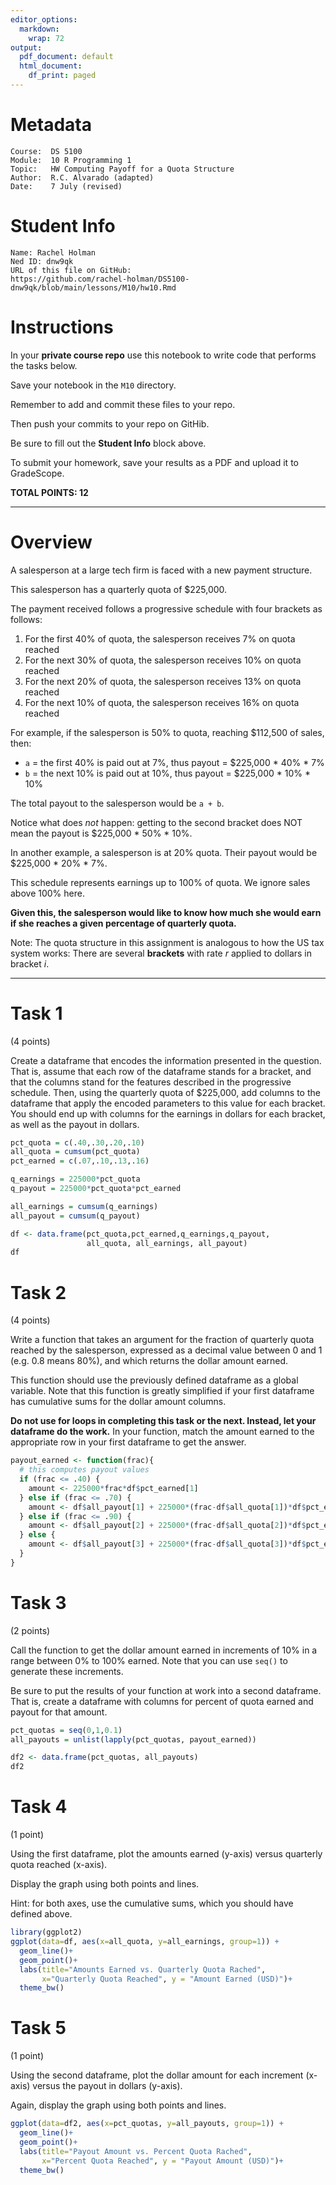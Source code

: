 ```yaml
---
editor_options:
  markdown:
    wrap: 72
output:
  pdf_document: default
  html_document:
    df_print: paged
---
```


# Metadata

    Course:  DS 5100
    Module:  10 R Programming 1
    Topic:   HW Computing Payoff for a Quota Structure
    Author:  R.C. Alvarado (adapted)
    Date:    7 July (revised)

# Student Info

    Name: Rachel Holman
    Ned ID: dnw9qk
    URL of this file on GitHub:
    https://github.com/rachel-holman/DS5100-dnw9qk/blob/main/lessons/M10/hw10.Rmd
    

# Instructions

In your **private course repo** use this notebook to write code that
performs the tasks below.

Save your notebook in the `M10` directory.

Remember to add and commit these files to your repo.

Then push your commits to your repo on GitHib.

Be sure to fill out the **Student Info** block above.

To submit your homework, save your results as a PDF and upload it to
GradeScope.

**TOTAL POINTS: 12**

------------------------------------------------------------------------

# Overview

A salesperson at a large tech firm is faced with a new payment
structure.

This salesperson has a quarterly quota of \$225,000.

The payment received follows a progressive schedule with four brackets
as follows:

1.  For the first 40% of quota, the salesperson receives 7% on quota
    reached
2.  For the next 30% of quota, the salesperson receives 10% on quota
    reached
3.  For the next 20% of quota, the salesperson receives 13% on quota
    reached
4.  For the next 10% of quota, the salesperson receives 16% on quota
    reached

For example, if the salesperson is 50% to quota, reaching \$112,500 of
sales, then:

-   `a` = the first 40% is paid out at 7%, thus payout = \$225,000 \*
    40% \* 7%
-   `b` = the next 10% is paid out at 10%, thus payout = \$225,000 \*
    10% \* 10%

The total payout to the salesperson would be `a + b`.

Notice what does *not* happen: getting to the second bracket does NOT
mean the payout is \$225,000 \* 50% \* 10%.

In another example, a salesperson is at 20% quota. Their payout would be
\$225,000 \* 20% \* 7%.

This schedule represents earnings up to 100% of quota. We ignore sales
above 100% here.

**Given this, the salesperson would like to know how much she would earn
if she reaches a given percentage of quarterly quota.**

Note: The quota structure in this assignment is analogous to how the US
tax system works: There are several **brackets** with rate $r$ applied
to dollars in bracket $i$.

------------------------------------------------------------------------

# Task 1

(4 points)

Create a dataframe that encodes the information presented in the
question. That is, assume that each row of the dataframe stands for a
bracket, and that the columns stand for the features described in the
progressive schedule. Then, using the quarterly quota of \$225,000, add
columns to the dataframe that apply the encoded parameters to this value
for each bracket. You should end up with columns for the earnings in
dollars for each bracket, as well as the payout in dollars.

```r
pct_quota = c(.40,.30,.20,.10)
all_quota = cumsum(pct_quota)
pct_earned = c(.07,.10,.13,.16)

q_earnings = 225000*pct_quota
q_payout = 225000*pct_quota*pct_earned

all_earnings = cumsum(q_earnings)
all_payout = cumsum(q_payout)

df <- data.frame(pct_quota,pct_earned,q_earnings,q_payout, 
                 all_quota, all_earnings, all_payout)
df
```

# Task 2

(4 points)

Write a function that takes an argument for the fraction of quarterly
quota reached by the salesperson, expressed as a decimal value between
$0$ and $1$ (e.g. $0.8$ means $80\%$), and which returns the dollar
amount earned.

This function should use the previously defined dataframe as a global
variable. Note that this function is greatly simplified if your first
dataframe has cumulative sums for the dollar amount columns.

**Do not use for loops in completing this task or the next. Instead, let your
dataframe do the work.** In your function, match the amount earned to
the appropriate row in your first dataframe to get the answer.

```r
payout_earned <- function(frac){
  # this computes payout values
  if (frac <= .40) {
    amount <- 225000*frac*df$pct_earned[1]
  } else if (frac <= .70) {
    amount <- df$all_payout[1] + 225000*(frac-df$all_quota[1])*df$pct_earned[2]
  } else if (frac <= .90) {
    amount <- df$all_payout[2] + 225000*(frac-df$all_quota[2])*df$pct_earned[3]
  } else {
    amount <- df$all_payout[3] + 225000*(frac-df$all_quota[3])*df$pct_earned[4]
  }
}
```

# Task 3

(2 points)

Call the function to get the dollar amount earned in increments
of $10\%$ in a range between $0\%$ to $100\%$ earned. Note that you can
use `seq()` to generate these increments.

Be sure to put the results of your function at work into a second
dataframe. That is, create a dataframe with columns for percent of quota
earned and payout for that amount.

```r
pct_quotas = seq(0,1,0.1)
all_payouts = unlist(lapply(pct_quotas, payout_earned))

df2 <- data.frame(pct_quotas, all_payouts)
df2
```

# Task 4

(1 point)

Using the first dataframe, plot the amounts earned (y-axis) versus quarterly quota reached (x-axis). 

Display the graph using both points and lines.

Hint: for both axes, use the cumulative sums, which you should have
defined above.

```r
library(ggplot2)
ggplot(data=df, aes(x=all_quota, y=all_earnings, group=1)) +
  geom_line()+
  geom_point()+
  labs(title="Amounts Earned vs. Quarterly Quota Rached",
       x="Quarterly Quota Reached", y = "Amount Earned (USD)")+
  theme_bw()
```

# Task 5 

(1 point)

Using the second dataframe, plot the dollar amount for each increment (x-axis) versus the payout in dollars (y-axis). 

Again, display the graph using both points and lines.

```r
ggplot(data=df2, aes(x=pct_quotas, y=all_payouts, group=1)) +
  geom_line()+
  geom_point()+
  labs(title="Payout Amount vs. Percent Quota Rached",
       x="Percent Quota Reached", y = "Payout Amount (USD)")+
  theme_bw()
```